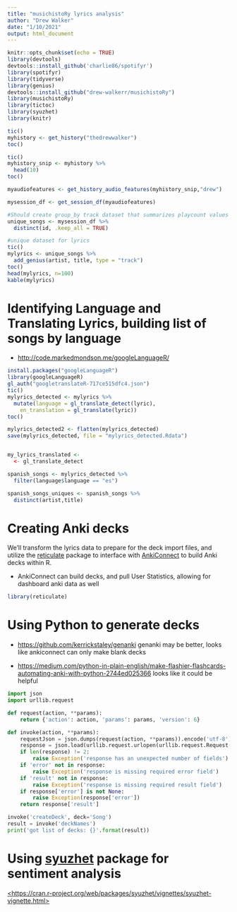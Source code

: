 ```yaml
---
title: "musichistoRy lyrics analysis"
author: "Drew Walker"
date: "1/10/2021"
output: html_document
---
```


```r
knitr::opts_chunk$set(echo = TRUE)
library(devtools)
devtools::install_github('charlie86/spotifyr')
library(spotifyr)
library(tidyverse)
library(genius)
devtools::install_github("drew-walkerr/musichistoRy")
library(musichistoRy)
library(tictoc)
library(syuzhet)
library(knitr)
```

```r
tic()
myhistory <- get_history("thedrewwalker")
toc() 
```

```r
tic()
myhistory_snip <- myhistory %>% 
  head(10) 
toc()

myaudiofeatures <- get_history_audio_features(myhistory_snip,"drew")

```

```r
mysession_df <- get_session_df(myaudiofeatures)

#Should create group_by track dataset that summarizes playcount values and such 
unique_songs <- mysession_df %>% 
  distinct(id, .keep_all = TRUE)

```

```r
#unique dataset for lyrics 
tic()
mylyrics <- unique_songs %>% 
  add_genius(artist, title, type = "track")
toc()
head(mylyrics, n=100)
kable(mylyrics)
```

# Identifying Language and Translating Lyrics, building list of songs by language

-   <http://code.markedmondson.me/googleLanguageR/>

```r
install.packages("googleLanguageR")
library(googleLanguageR)
gl_auth("googletranslateR-717ce515dfc4.json")
tic()
mylyrics_detected <- mylyrics %>% 
  mutate(language = gl_translate_detect(lyric),
    en_translation = gl_translate(lyric))
toc()

mylyrics_detected2 <- flatten(mylyrics_detected)
save(mylyrics_detected, file = "mylyrics_detected.Rdata")


my_lyrics_translated <- 
  <- gl_translate_detect
```

```r

spanish_songs <- mylyrics_detected %>% 
  filter(language$language == "es")

spanish_songs_uniques <- spanish_songs %>% 
  distinct(artist,title)
```

# Creating Anki decks

We'll transform the lyrics data to prepare for the deck import files, and utilize the [reticulate](https://rstudio.github.io/reticulate/index.html) package to interface with [AnkiConnect](https://github.com/FooSoft/anki-connect) to build Anki decks within R.

-   AnkiConnect can build decks, and pull User Statistics, allowing for dashboard anki data as well

```r
library(reticulate)

```

# Using Python to generate decks

-   <https://github.com/kerrickstaley/genanki> genanki may be better, looks like ankiconnect can only make blank decks

-   <https://medium.com/python-in-plain-english/make-flashier-flashcards-automating-anki-with-python-2744ed025366> looks like it could be helpful

```python
import json
import urllib.request

def request(action, **params):
    return {'action': action, 'params': params, 'version': 6}

def invoke(action, **params):
    requestJson = json.dumps(request(action, **params)).encode('utf-8')
    response = json.load(urllib.request.urlopen(urllib.request.Request('http://localhost:8765', requestJson)))
    if len(response) != 2:
        raise Exception('response has an unexpected number of fields')
    if 'error' not in response:
        raise Exception('response is missing required error field')
    if 'result' not in response:
        raise Exception('response is missing required result field')
    if response['error'] is not None:
        raise Exception(response['error'])
    return response['result']

invoke('createDeck', deck='Song')
result = invoke('deckNames')
print('got list of decks: {}'.format(result))
```

# Using [syuzhet](https://cran.r-project.org/web/packages/syuzhet/vignettes/syuzhet-vignette.html) package for sentiment analysis

[<https://cran.r-project.org/web/packages/syuzhet/vignettes/syuzhet-vignette.html>](https://cran.r-project.org/web/packages/syuzhet/vignettes/syuzhet-vignette.html){.uri}
